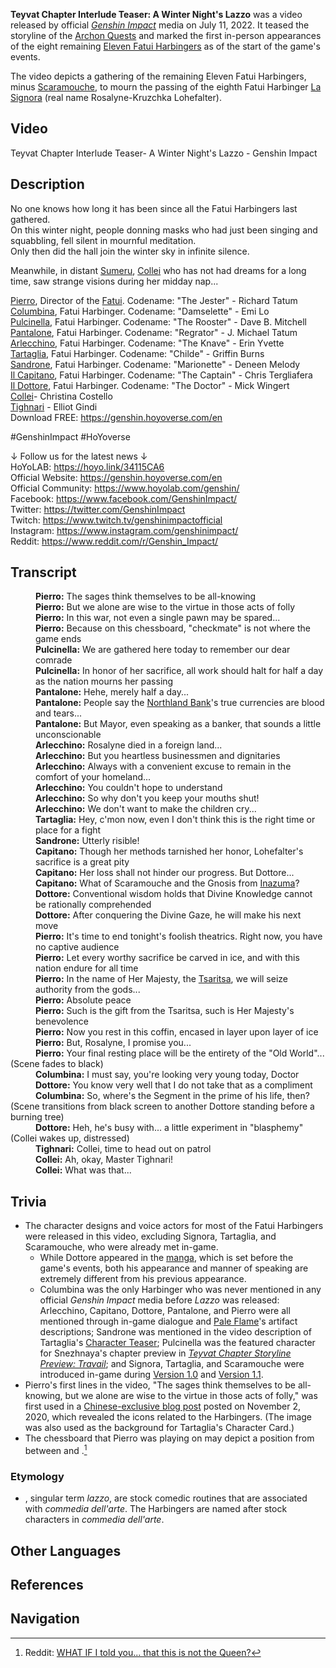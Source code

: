 {{Stub|needs to be fleshed out}}
{{Terminology Infobox
|type         = Genshin Impact
|type2        = Videos
}}
'''Teyvat Chapter Interlude Teaser: A Winter Night's Lazzo''' was a video released by official ''[[Genshin Impact]]'' media on July 11, 2022. It teased the storyline of the [[Archon Quests]] and marked the first in-person appearances of the eight remaining [[Eleven Fatui Harbingers]] as of the start of the game's events.

The video depicts a gathering of the remaining Eleven Fatui Harbingers, minus [[Scaramouche]], to mourn the passing of the eighth Fatui Harbinger [[La Signora]] (real name Rosalyne-Kruzchka Lohefalter).

==Video==
<gallery hideaddbutton="true" captionalign="center">
Teyvat Chapter Interlude Teaser- A Winter Night's Lazzo - Genshin Impact
</gallery>

==Description==
No one knows how long it has been since all the Fatui Harbingers last gathered.<br />
On this winter night, people donning masks who had just been singing and squabbling, fell silent in mournful meditation.<br />
Only then did the hall join the winter sky in infinite silence.

Meanwhile, in distant [[Sumeru]], [[Collei]] who has not had dreams for a long time, saw strange visions during her midday nap...

[[Pierro]], Director of the [[Fatui]]. Codename: "The Jester" - Richard Tatum<br />
[[Columbina]], Fatui Harbinger. Codename: "Damselette" - Emi Lo<br />
[[Pulcinella]], Fatui Harbinger. Codename: "The Rooster" - Dave B. Mitchell<br />
[[Pantalone]], Fatui Harbinger.  Codename: "Regrator" - J. Michael Tatum<br />
[[Arlecchino]], Fatui Harbinger. Codename: "The Knave" - Erin Yvette<br />
[[Tartaglia]], Fatui Harbinger. Codename: "Childe" - Griffin Burns<br />
[[Sandrone]], Fatui Harbinger. Codename: "Marionette" - Deneen Melody<br />
[[Il Capitano]], Fatui Harbinger. Codename: "The Captain" - Chris Tergliafera<br />
[[Il Dottore]], Fatui Harbinger. Codename: "The Doctor" - Mick Wingert<br />
[[Collei]]- Christina Costello<br />
[[Tighnari]] - Elliot Gindi<br />

Download FREE: https://genshin.hoyoverse.com/en

<nowiki>#</nowiki>GenshinImpact #HoYoverse

↓ Follow us for the latest news ↓<br />
HoYoLAB: https://hoyo.link/34115CA6<br />
Official Website: https://genshin.hoyoverse.com/en<br />
Official Community: https://www.hoyolab.com/genshin/<br />
Facebook: https://www.facebook.com/GenshinImpact/<br />
Twitter: https://twitter.com/GenshinImpact<br />
Twitch: https://www.twitch.tv/genshinimpactofficial<br />
Instagram: https://www.instagram.com/genshinimpact/<br />
Reddit: https://www.reddit.com/r/Genshin_Impact/

==Transcript==
{{Dialogue start}}
:'''Pierro:''' The sages think themselves to be all-knowing
:'''Pierro:''' But we alone are wise to the virtue in those acts of folly
:'''Pierro:''' In this war, not even a single pawn may be spared...
:'''Pierro:''' Because on this chessboard, "checkmate" is not where the game ends
:'''Pulcinella:''' We are gathered here today to remember our dear comrade
:'''Pulcinella:''' In honor of her sacrifice, all work should halt for half a day as the nation mourns her passing
:'''Pantalone:''' Hehe, merely half a day...
:'''Pantalone:''' People say the [[Northland Bank]]'s true currencies are blood and tears...
:'''Pantalone:''' But Mayor, even speaking as a banker, that sounds a little unconscionable
:'''Arlecchino:''' Rosalyne died in a foreign land...
:'''Arlecchino:''' But you heartless businessmen and dignitaries
:'''Arlecchino:''' Always with a convenient excuse to remain in the comfort of your homeland...
:'''Arlecchino:''' You couldn't hope to understand
:'''Arlecchino:''' So why don't you keep your mouths shut!
:'''Arlecchino:''' We don't want to make the children cry...
:'''Tartaglia:''' Hey, c'mon now, even I don't think this is the right time or place for a fight
:'''Sandrone:''' Utterly risible!
:'''Capitano:''' Though her methods tarnished her honor, Lohefalter's sacrifice is a great pity
:'''Capitano:''' Her loss shall not hinder our progress. But Dottore...
:'''Capitano:''' What of Scaramouche and the Gnosis from [[Inazuma]]?
:'''Dottore:''' Conventional wisdom holds that Divine Knowledge cannot be rationally comprehended
:'''Dottore:''' After conquering the Divine Gaze, he will make his next move
:'''Pierro:''' It's time to end tonight's foolish theatrics. Right now, you have no captive audience
:'''Pierro:''' Let every worthy sacrifice be carved in ice, and with this nation endure for all time
:'''Pierro:''' In the name of Her Majesty, the [[Tsaritsa]], we will seize authority from the gods...
:'''Pierro:''' Absolute peace
:'''Pierro:''' Such is the gift from the Tsaritsa, such is Her Majesty's benevolence
:'''Pierro:''' Now you rest in this coffin, encased in layer upon layer of ice
:'''Pierro:''' But, Rosalyne, I promise you...
:'''Pierro:''' Your final resting place will be the entirety of the "Old World"...
;(Scene fades to black)
:'''Columbina:''' I must say, you're looking very young today, Doctor
:'''Dottore:''' You know very well that I do not take that as a compliment
:'''Columbina:''' So, where's the Segment in the prime of his life, then?
;(Scene transitions from black screen to another Dottore standing before a burning tree)
:'''Dottore:''' Heh, he's busy with... a little experiment in "blasphemy"
;(Collei wakes up, distressed)
:'''Tighnari:''' Collei, time to head out on patrol
:'''Collei:''' Ah, okay, Master Tighnari!
:'''Collei:''' What was that...
{{Dialogue end}}

==Trivia==
* The character designs and voice actors for most of the Fatui Harbingers were released in this video, excluding Signora, Tartaglia, and Scaramouche, who were already met in-game.
** While Dottore appeared in the [[manga]], which is set before the game's events, both his appearance and manner of speaking are extremely different from his previous appearance.
** Columbina was the only Harbinger who was never mentioned in any official ''Genshin Impact'' media before ''Lazzo'' was released: Arlecchino, Capitano, Dottore, Pantalone, and Pierro were all mentioned through in-game dialogue and [[Pale Flame]]'s artifact descriptions; Sandrone was mentioned in the video description of Tartaglia's [[Character Teaser]]; Pulcinella was the featured character for Snezhnaya's chapter preview in ''[[Teyvat Chapter Storyline Preview: Travail]]''; and Signora, Tartaglia, and Scaramouche were introduced in-game during [[Version 1.0]] and [[Version 1.1]].
* Pierro's first lines in the video, "The sages think themselves to be all-knowing, but we alone are wise to the virtue in those acts of folly," was first used in a [https://bbs.mihoyo.com/ys/article/2494569 Chinese-exclusive blog post] posted on November 2, 2020, which revealed the icons related to the Harbingers. (The image was also used as the background for Tartaglia's Character Card.)
* The chessboard that Pierro was playing on may depict a position from {{w|Deep_Blue_versus_Kasparov,_1996,_Game_1|a real chess game}} between {{w|Deep Blue}} and {{w|Garry Kasparov}}.<ref>Reddit: [https://www.reddit.com/r/Genshin_Impact/comments/vwkrsc/what_if_i_told_you_that_this_is_not_the_queen/ WHAT IF I told you... that this is not the Queen?]</ref>

===Etymology===
* ''{{w|Lazzi}}'', singular term ''lazzo'', are stock comedic routines that are associated with ''commedia dell'arte''. The Harbingers are named after stock characters in ''commedia dell'arte''.

==Other Languages==
{{Other Languages
|en      = A Winter Night's Lazzo
|zhs     = 冬夜愚戏
|zhs_rm  = Dōngyè Yúxì
|zht     = 冬夜愚戲
|zht_rm  = Dōngyè Yúxì
|zh_tl   = Winter Night {{w|Lazzi|Lazzo}}
|ja      = 冬夜の戯劇
|ja_rm   = Fuyuyo no Gigeki
|ja_tl   = Winter Night's Theatre
|ko      = 한겨울 밤의 광대극
|ko_rm   = Hangyeoul Bam-ui Gwangdaegeuk
|ko_tl   = Midwinter Night's Lazzo
|es      = Máscaras de una noche de invierno
|es_tl   = Masks of a Winter Night
|fr      = Mascarade d'une nuit d'hiver
|fr_tl   = Masquerade of a Winter Night
|ru      = Лаццо в зимней ночи
|ru_tl   = Lazzo in the Winter Night
|th      = เรื่องตลกในคืนฤดูหนาว
|th_tl   = 
|vi      = Vở Kịch Đêm Đông
|vi_tl   = 
|de      = Zaubertrick in der Winternacht
|de_tl   = Magic Trick in the Winter Night
|id      = Sandiwara di Malam Musim Dingin
|id_tl   = Drama in the Winter Night
|pt      = Distrações de uma Noite de Inverno
|pt_tl   = 
}}

==References==
{{Reflist}}

==Navigation==
{{Lore Navbox}}